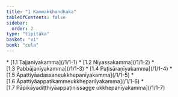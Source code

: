 ```yaml
---
title: "1 Kammakkhandhaka"
tableOfContents: false
sidebar:
  order: 2
type: "tipitaka"
basket: "vi"
book: "cula"
---
```



<DynamicBreadcrumb />



<TableOfContents book="cula" section="1">
* [1.1 Tajjanīyakamma](/1/1-1)
* [1.2 Niyassakamma](/1/1-2)
* [1.3 Pabbājanīyakamma](/1/1-3)
* [1.4 Paṭisāraṇīyakamma](/1/1-4)
* [1.5 Āpattiyāadassaneukkhepanīyakamma](/1/1-5)
* [1.6 Āpattiyāappaṭikammeukkhepanīyakamma](/1/1-6)
* [1.7 Pāpikāyadiṭṭhiyāappaṭinissagge ukkhepanīyakamma](/1/1-7)
</TableOfContents>